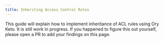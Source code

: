 ```yaml
---
title: Inheriting Access Control Rules
---
```


This guide will explain how to implement inheritance of ACL rules using Ory
Keto. It is still work in progress. If you happened to figure this out yourself,
please open a PR to add your findings on this page.
